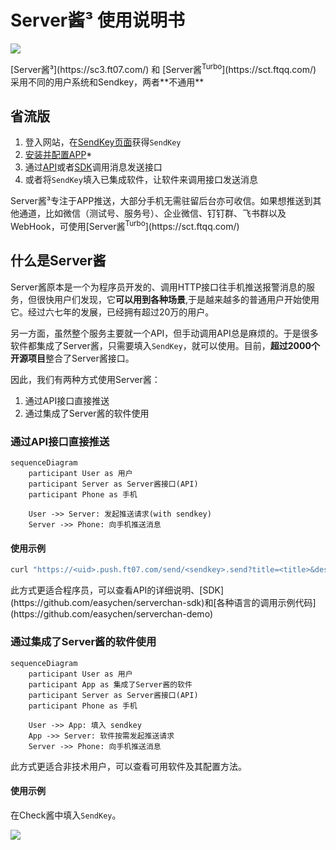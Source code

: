 
# Server酱³ 使用说明书

![](../image/logo.144.png)

<Callout emoji="🎈">
[Server酱³](https://sc3.ft07.com/) 和 [Server酱<sup>Turbo</sup>](https://sct.ftqq.com/) 采用不同的用户系统和Sendkey，两者**不通用**
</Callout> 

## 省流版

1. 登入网站，在[SendKey页面](https://sc3.ft07.com/sendkey)获得`SendKey`
1. [安装并配置APP](/app/install)*
1. 通过[API](/server/api)或者[SDK](/server/sdk)调用消息发送接口
1. 或者将`SendKey`填入已集成软件，让软件来调用接口发送消息

<Callout type="info">
Server酱³专注于APP推送，大部分手机无需驻留后台亦可收信。如果想推送到其他通道，比如微信（测试号、服务号）、企业微信、钉钉群、飞书群以及WebHook，可使用[Server酱<sup>Turbo</sup>](https://sct.ftqq.com/)
</Callout>

## 什么是Server酱

Server酱原本是一个为程序员开发的、调用HTTP接口往手机推送报警消息的服务，但很快用户们发现，它**可以用到各种场景**,于是越来越多的普通用户开始使用它。经过六七年的发展，已经拥有超过20万的用户。

另一方面，虽然整个服务主要就一个API，但手动调用API总是麻烦的。于是很多软件都集成了Server酱，只需要填入`SendKey`，就可以使用。目前，**超过2000个开源项目**整合了Server酱接口。

因此，我们有两种方式使用Server酱：

1. 通过API接口直接推送
1. 通过集成了Server酱的软件使用

### 通过API接口直接推送
```mermaid
sequenceDiagram
    participant User as 用户
    participant Server as Server酱接口(API)
    participant Phone as 手机
    
    User ->> Server: 发起推送请求(with sendkey)
    Server ->> Phone: 向手机推送消息

```

#### 使用示例

```bash copy
curl "https://<uid>.push.ft07.com/send/<sendkey>.send?title=<title>&desp=<desp>"
```

<Callout type="info">
此方式更适合程序员，可以查看API的详细说明、[SDK](https://github.com/easychen/serverchan-sdk)和[各种语言的调用示例代码](https://github.com/easychen/serverchan-demo)
</Callout>



### 通过集成了Server酱的软件使用

```mermaid
sequenceDiagram
    participant User as 用户
    participant App as 集成了Server酱的软件
    participant Server as Server酱接口(API)
    participant Phone as 手机
    
    User ->> App: 填入 sendkey 
    App ->> Server: 软件按需发起推送请求
    Server ->> Phone: 向手机推送消息

```
<Callout type="info">
此方式更适合非技术用户，可以查看可用软件及其配置方法。
</Callout>

#### 使用示例

在Check酱中填入`SendKey`。

![](../image/20241016114901.png)


